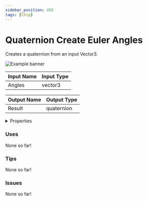 ```yaml
---
sidebar_position: 459
tags: [Chip]
---
```


# Quaternion Create Euler Angles

Creates a quaternion from an input Vector3.



![Example banner](./assets/e320278c-13f0-4fe3-b838-7e671bdd9b49.svg)

| Input Name | Input Type |
|-----------|-----------|
| Angles | vector3 |

| Output Name | Output Type |
|-----------|-----------|
| Result | quaternion |


<details>
  <summary>Properties</summary>
  <div>
    <div>
    <table>
      <thead>
        <tr>
          <th>Is beta required?</th>
          <th>❌</th>
        </tr>
        <tr>
          <th>Is this chip a trolling risk?</th>
          <th>❌</th>
        </tr>
        <tr>
          <th>Chip UUID</th>
          <th>e320278c-13f0-4fe3-b838-7e671bdd9b49</th>
        </tr>
      </thead>
    </table>
    </div>
  </div>
</details>

### Uses

None so far!

### Tips

None so far!

### Issues

None so far!